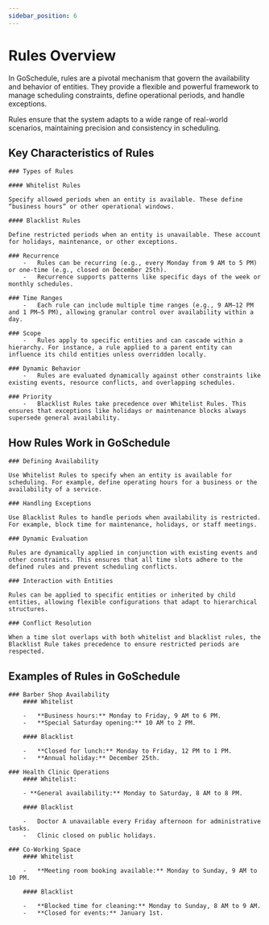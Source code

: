 ```yaml
---
sidebar_position: 6
---
```


# Rules Overview

In GoSchedule, rules are a pivotal mechanism that govern the availability and behavior of entities. They provide a flexible and powerful framework to manage scheduling constraints, define operational periods, and handle exceptions. 

Rules ensure that the system adapts to a wide range of real-world scenarios, maintaining precision and consistency in scheduling.

## Key Characteristics of Rules
	### Types of Rules
		
	#### Whitelist Rules

	Specify allowed periods when an entity is available. These define “business hours” or other operational windows.

	#### Blacklist Rules
	
	Define restricted periods when an entity is unavailable. These account for holidays, maintenance, or other exceptions.

	### Recurrence
		-	Rules can be recurring (e.g., every Monday from 9 AM to 5 PM) or one-time (e.g., closed on December 25th).
		-	Recurrence supports patterns like specific days of the week or monthly schedules.
	
	### Time Ranges
		-	Each rule can include multiple time ranges (e.g., 9 AM–12 PM and 1 PM–5 PM), allowing granular control over availability within a day.
	
	###	Scope
		-	Rules apply to specific entities and can cascade within a hierarchy. For instance, a rule applied to a parent entity can influence its child entities unless overridden locally.
	
	###	Dynamic Behavior
		-	Rules are evaluated dynamically against other constraints like existing events, resource conflicts, and overlapping schedules.
	
	### Priority
		-	Blacklist Rules take precedence over Whitelist Rules. This ensures that exceptions like holidays or maintenance blocks always supersede general availability.

## How Rules Work in GoSchedule

	### Defining Availability
		
	Use Whitelist Rules to specify when an entity is available for scheduling. For example, define operating hours for a business or the availability of a service.

	### Handling Exceptions
	
	Use Blacklist Rules to handle periods when availability is restricted. For example, block time for maintenance, holidays, or staff meetings.

	### Dynamic Evaluation

	Rules are dynamically applied in conjunction with existing events and other constraints. This ensures that all time slots adhere to the defined rules and prevent scheduling conflicts.

	### Interaction with Entities

	Rules can be applied to specific entities or inherited by child entities, allowing flexible configurations that adapt to hierarchical structures.

	### Conflict Resolution

	When a time slot overlaps with both whitelist and blacklist rules, the Blacklist Rule takes precedence to ensure restricted periods are respected.

## Examples of Rules in GoSchedule

	###	Barber Shop Availability
		#### Whitelist

		-	**Business hours:** Monday to Friday, 9 AM to 6 PM.
		-	**Special Saturday opening:** 10 AM to 2 PM.

		#### Blacklist
		
		-	**Closed for lunch:** Monday to Friday, 12 PM to 1 PM.
		-	**Annual holiday:** December 25th.
	
	### Health Clinic Operations
		#### Whitelist:

		- **General availability:** Monday to Saturday, 8 AM to 8 PM.

		#### Blacklist

		-	Doctor A unavailable every Friday afternoon for administrative tasks.
		-	Clinic closed on public holidays.
	
	### Co-Working Space
		#### Whitelist

		-	**Meeting room booking available:** Monday to Sunday, 9 AM to 10 PM.

		#### Blacklist

		-	**Blocked time for cleaning:** Monday to Sunday, 8 AM to 9 AM.
		-	**Closed for events:** January 1st.